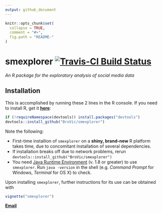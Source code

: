 ```yaml
---
output: github_document
---
```


<!-- README.md is generated from README.Rmd. Please edit that file -->

```r
knitr::opts_chunk$set(
  collapse = TRUE,
  comment = "#>",
  fig.path = "README-"
)
```

# smexplorer  [![Travis-CI Build Status](https://travis-ci.org/BroVic/smexplorer.svg?branch=master)](https://travis-ci.org/BroVic/smexplorer)  
_An R package for the exploratory analysis of social media data_  

## Installation
This is accomplished by running these 2 lines in the R console. If you need to install R, get it [**here**](https://cloud.r-project.org):
```r
if (!requireNamespace(devtools)) install.packages("devtools")
devtools::install_github("BroVic/smexplorer")
```

Note the following:

* First-time installion of `smexplorer` on a **shiny, brand-new** R platform takes time, due to concomitant installation of several dependencies.
* If installation breaks off due to network problems, rerun `devtools::install_github("BroVic/smexplorer")`
* You need [Java Runtime Environment](http://www.java.com/download) (v. 1.8 or greater) to use `smexplorer`. Run `java -version` in the shell (e.g. *Command Prompt* for Windows, _Terminal_ for OS X) to check.

Upon installing `smexplorer`, further instructions for its use can be obtained with
```r
vignette("smexplorer")
```

[**Email**](mailto:victor.ordu@nesrea.gov.ng)
